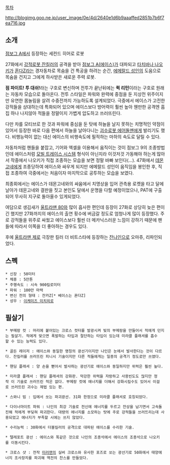[[목차]]

http://blogimg.goo.ne.jp/user_image/0e/4d/2640e1d6b9aaaffed2851b7b6f7ea716.jpg

== 소개 ==

[[점보그 A]]에서 등장하는 세컨드 히어로 로봇

27화에서 [[강적로봇 잔킬러]]의 공격을 받아 [[점보그 A(에이스)]]가 대파되고 [[타치바나 나오키]]가 [[혼다Z]]라는 경자동차로 목숨을 건 특공을 하려는 순간, [[에메랄드 성인]]의 도움으로 목숨을 건지고 그에게 하사받은 새로운 주력 로봇.

'''점 파이트! 투 대쉬!'''라는 구호로 변신하며 전투가 끝난뒤에는 '''퀵 리턴'''이라는 구호로 원래는 자동차 모습으로 돌아온다. 전투 스타일은 파워와 완력에 중점을 둔 지상전 위주이지만 유연한 몸놀림을 살려 수중전까지 가능하도록 설계되었다. 극중에서 에이스가 고전한 강적들을 상대하는데 특화되어 있으며 에이스보다 방어력이 훨씬 높아 웬만한 공격엔 흠집 하나 나지않아 적들을 정말이지 가볍게 압도하고 쓰러뜨린다.

다만 차를 모티브로 한 것과 파워에 중심을 둔 탓에 하늘을 날지 못하는 치명적인 약점이 있어서 등장한 바로 다음 편에서 하늘을 날아다니는 [[괴수로봇 에어돌멘]]에게 발리기도 했다. 비행능력이 없는 대신 에이스의 비행속도에 필적하는 마하의 속도로 달릴 수 있다. 

자동차처럼 핸들을 붙잡고, 기어와 엑셀을 이용해서 움직이는 것이 점보그 9의 조종방법인데 에이스처럼 [[모빌 트레이스 시스템]] 형식이 아닌지라 이것저것 가동해야 하는게 많아서 작중에서 나오키가 직접 조종하는 모습을 보면 정말 바빠 보인다(...). 47화에서 [[데몬고네]]에게 조종당하여 에이스와 싸우게 되지만 에메랄드 성인이 움직임을 봉인한 후, 직접 조종하여 극중에서는 처음이자 마지막으로 공투하는 모습을 보였다.

최종회에서는 에이스가 데몬고네와의 싸움에서 치명상을 입어 관측용 로켓을 타고 달에 날아가 데몬고네와 결판을 짓고 본인도 달에서 운명을 다할 예정이었으나, PAT에 구출되어 무사히 지구로 돌아올수 있게되었다.

여담으로 생김새가 [[울트라맨 80]]와 많이 흡사한 편인데 등장이 27화로 상당히 늦은 편이긴 했지만 27화까지의 에이스의 출연 횟수에 버금갈 정도로 엄청나게 많이 등장했다. 주로 강적들을 위주로 싸웠고 에이스보다 훨씬 더 메카닉스러운 느낌이 강하기 때문에 팬들에 따라서 이쪽을 더 좋아하는 경우도 있다.

후에 [[울트라맨 제로]] 극장판 킬러 더 비트스타에 등장하는 [[잔나인]]으로 오마쥬, 리파인되었다.

== 스펙 ==
 * 신장 : 50미터
 * 체중 : 5만톤
 * 주행속도 : 시속 900킬로미터
 * 파워 : 100만 마력
 * 변신 전의 형태 : 잔카Z[* 베이스는 혼다Z]
 * 성우 : [[이케미즈 미치히로]]

== 필살기 ==
 * 부메랑 컷 : 머리에 붙어있는 크로스 컷터를 발광시켜 빛의 부메랑을 만들어서 적에게 던지는 필살기. 적에게 맞으면 폭발하는 타입과 절단하는 타입이 있는데 미라클 플래셔를 흡수할 수 있는 능력도 있다.

 * 골든 레이저 : 에이스와 동일한 명칭의 광선기이지만 나인은 눈에서 발사한다는 것이 다르다. 잔킬러를 쓰러뜨린 피니시 기술이지만 다른 적들에게는 일종의 공격기 정도로만 쓰였다.

 * 핸딩 플래셔 : 양 손을 뻗어서 발사하는 광선기로 에이스와 동일하지만 위력은 훨씬 높다.

 * 미라클 플래셔 : 핸딩 플래셔의 강화판. 막강한 위력을 자랑하고 사용빈도도 많지만 정작 이 기술로 쓰러뜨린 적은 없다. 부메랑 컷에 에너지를 더해서 강화시킬수도 있어서 이걸로 쓰러뜨린 괴수는 제법 있는 편.

 * 스와니 빔 : 입에서 쏘는 파괴광선. 31화 한정으로 미라클 플래셔로 호칭되었다.

 * 다이너마이트 파워 : 나인의 최강 기술로 전신에 에너지를 두르고 잔상을 남기면서 고속돌진해 적에게 부딪혀 파괴한다. 대량의 에너지를 소모하는 탓에 주로 강적들을 쓰러뜨리는데 사용되었고 에너지가 부족할 시에는 쓰지 않았다. 

 * 수리능력 : 30화에서 더블킬러의 공격으로 대파된 에이스를 수리한 기술.

 * 텔레포트 광선 : 에이스와 똑같은 것으로 나인의 조종석에서 에이스의 조종석으로 나오키를 이동시킨다.

 * 크로스 샷 : 전작 [[미러맨]]의 실버 크로스와 유사한 포즈로 쏘는 광선기로 50화에서 태양에너지 조사장치를 파괴해 역전의 찬스를 만들었다. 
